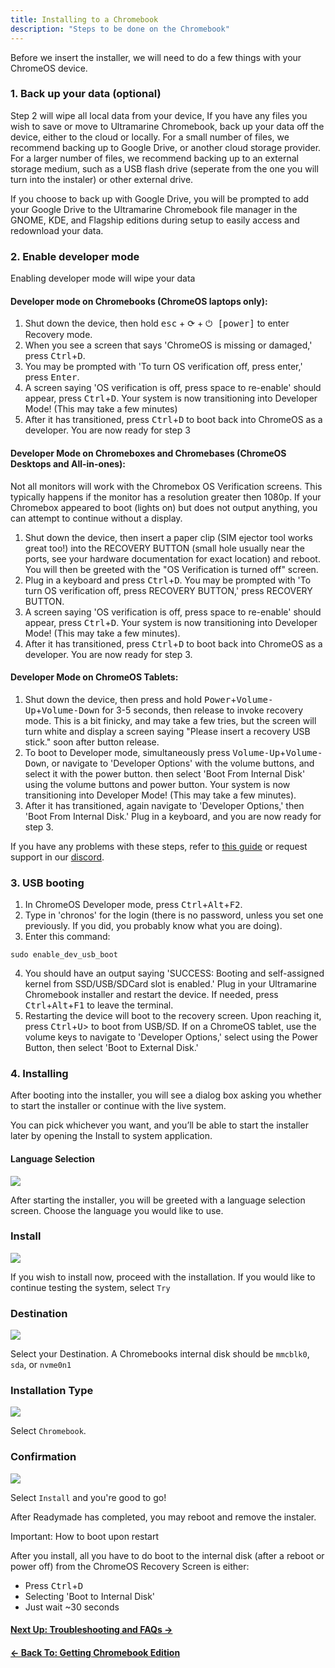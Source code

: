 ```yaml
---
title: Installing to a Chromebook
description: "Steps to be done on the Chromebook"
---
```



Before we insert the installer, we will need to do a few things with your ChromeOS device.

### 1. Back up your data (optional)

Step 2 will wipe all local data from your device, If you have any files you wish to save or move to Ultramarine Chromebook, back up your data off the device, either to the cloud or locally. For a small number of files, we recommend backing up to Google Drive, or another cloud storage provider. For a larger number of files, we recommend backing up to an external storage medium, such as a USB flash drive (seperate from the one you will turn into the instaler) or other external drive.

If you choose to back up with Google Drive, you will be prompted to add your Google Drive to the Ultramarine Chromebook file manager in the GNOME, KDE, and Flagship editions during setup to easily access and redownload your data.

### 2. Enable developer mode

<Alert type="warning">Enabling developer mode will wipe your data</Alert>

#### Developer mode on Chromebooks (ChromeOS laptops only):

1. Shut down the device, then hold <kbd>esc</kbd> + <kbd>⟳</kbd> + <kbd>⏻ [power]</kbd> to enter Recovery mode.
2. When you see a screen that says 'ChromeOS is missing or damaged,' press <kbd>Ctrl</kbd>+<kbd>D</kbd>.
3. You may be prompted with 'To turn OS verification off, press enter,' press <kbd>Enter</kbd>.
4. A screen saying 'OS verification is off, press space to re-enable' should appear, press <kbd>Ctrl</kbd>+<kbd>D</kbd>.
   Your system is now transitioning into Developer Mode! (This may take a few minutes)
5. After it has transitioned, press <kbd>Ctrl</kbd>+<kbd>D</kbd> to boot back into ChromeOS as a developer. You are now ready for step 3

#### Developer Mode on Chromeboxes and Chromebases (ChromeOS Desktops and All-in-ones):

<Alert type="warning">
  Not all monitors will work with the Chromebox OS Verification screens. This
  typically happens if the monitor has a resolution greater then 1080p. If your
  Chromebox appeared to boot (lights on) but does not output anything, you can
  attempt to continue without a display.
</Alert>

1.  Shut down the device, then insert a paper clip (SIM ejector tool works great too!) into the RECOVERY BUTTON (small hole usually near the ports, see your hardware documentation for exact location) and reboot. You will then be greeted with the "OS Verification is turned off" screen.
2.  Plug in a keyboard and press <kbd>Ctrl</kbd>+<kbd>D</kbd>. You may be prompted with 'To turn OS verification off, press RECOVERY BUTTON,' press RECOVERY BUTTON.
3.  A screen saying 'OS verification is off, press space to re-enable' should appear, press <kbd>Ctrl</kbd>+<kbd>D</kbd>.
    Your system is now transitioning into Developer Mode! (This may take a few minutes).
4.  After it has transitioned, press <kbd>Ctrl</kbd>+<kbd>D</kbd> to boot back into ChromeOS as a developer. You are now ready for step 3.

#### Developer Mode on ChromeOS Tablets:

1.  Shut down the device, then press and hold <kbd>Power</kbd>+<kbd>Volume-Up</kbd>+<kbd>Volume-Down</kbd> for 3-5 seconds, then release to invoke recovery mode. This is a bit finicky, and may take a few tries, but the screen will turn white and display a screen saying "Please insert a recovery USB stick." soon after button release.
2.  To boot to Developer mode, simultaneously press <kbd>Volume-Up</kbd>+<kbd>Volume-Down</kbd>, or navigate to 'Developer Options' with the volume buttons, and select it with the power button. then select 'Boot From Internal Disk' using the volume buttons and power button.
    Your system is now transitioning into Developer Mode! (This may take a few minutes).
3.  After it has transitioned, again navigate to 'Developer Options,' then 'Boot From Internal Disk.' Plug in a keyboard, and you are now ready for step 3.

If you have any problems with these steps, refer to [this guide](https://chromium.googlesource.com/chromiumos/docs/+/main/debug_buttons.md#Firmware-Keyboard-Interface) or request support in our [discord](https://discord.com/invite/5fdPuxTg5Q).

### 3. USB booting

1. In ChromeOS Developer mode, press <kbd>Ctrl</kbd>+<kbd>Alt</kbd>+<kbd>F2</kbd>.
2. Type in 'chronos' for the login (there is no password, unless you set one previously. If you did, you probably know what you are doing).
3. Enter this command:

```
sudo enable_dev_usb_boot
```

4. You should have an output saying 'SUCCESS: Booting and self-assigned kernel from SSD/USB/SDCard slot is enabled.' Plug in your Ultramarine Chromebook installer and restart the device. If needed, press <kbd>Ctrl</kbd>+<kbd>Alt</kbd>+<kbd>F1</kbd> to leave the terminal.
5. Restarting the device will boot to the recovery screen. Upon reaching it, press <kbd>Ctrl</kbd>+<kbd>U</kbd>> to boot from USB/SD. If on a ChromeOS tablet, use the volume keys to navigate to 'Developer Options,' select using the Power Button, then select 'Boot to External Disk.'

### 4. Installing

After booting into the installer, you will see a dialog box asking you whether to start the installer or continue with the live system.

You can pick whichever you want, and you’ll be able to start the installer later by opening the Install to system application.

#### Language Selection

![](/assets/language.png)

After starting the installer, you will be greeted with a language selection screen. Choose the language you would like to use.

### Install

![](/assets/install-or-try.png)

If you wish to install now, proceed with the installation. If you would like to continue testing the system, select `Try`

### Destination

![](/assets/devices.png)

Select your Destination. A Chromebooks internal disk should be `mmcblk0`, `sda`, or `nvme0n1`

### Installation Type

![](/assets/chromebook-install.png)

Select `Chromebook`.

### Confirmation

![](/assets/confirm.png)

Select `Install` and you're good to go!

After Readymade has completed, you may reboot and remove the instaler.

<Alert type="warning">Important: How to boot upon restart</Alert>

After you install, all you have to do boot to the internal disk (after a reboot or power off) from the ChromeOS Recovery Screen is either:

- Press <kbd>Ctrl</kbd>+<kbd>D</kbd>
- Selecting 'Boot to Internal Disk'
- Just wait ~30 seconds

#### [Next Up: Troubleshooting and FAQs →](faq-and-troubleshooting)

#### [← Back To: Getting Chromebook Edition](getting)
